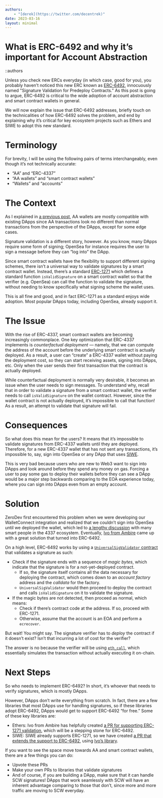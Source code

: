 ```yaml
---
authors:
    - "[derek](https://twitter.com/decentrek)"
date: 2023-03-16
layout: minimal
---
```


# What is ERC-6492 and why it’s important for Account Abstraction

::authors

Unless you check new ERCs everyday (in which case, good for you), you probably haven’t noticed this new ERC known as [ERC-6492](https://eips.ethereum.org/EIPS/eip-6492), innocuously named "Signature Validation for Predeploy Contracts.”  As this post is going to argue, ERC-6492 is critical to the wide adoption of account abstraction and smart contract wallets in general.

We will now explain the issue that ERC-6492 addresses, briefly touch on the technicalities of how ERC-6492 solves the problem, and end by explaining why it’s critical for key ecosystem projects such as Ethers and SIWE to adopt this new standard.

# Terminology

For brevity, I will be using the following pairs of terms interchangeably, even though it’s not technically accurate:

- “AA” and “ERC-4337”
- “AA wallets” and “smart contract wallets”
- “Wallets” and “accounts”

# The Context

As I explained in [a previous post](https://docs.zerodev.app/blog#aa-is-not-compatible-with-existing-dapps), AA wallets are mostly compatible with existing DApps since AA transactions look no different than normal transactions from the perspective of the DApps, except for some edge cases.

Signature validation is a different story, however.  As you know, many DApps require some form of signing; OpenSea for instance requires the user to sign a message before they can “log into” the DApp.

Since smart contract wallets have the flexibility to support different signing schemes, there isn’t a universal way to validate signatures by a smart contract wallet.  Instead, there’s a standard [ERC-1271](https://eips.ethereum.org/EIPS/eip-1271) which defines a standard function `isValidSignature` on a smart contract wallet so that the verifier (e.g. OpenSea) can call the function to validate the signature, without needing to know specifically what signing scheme the wallet uses.

This is all fine and good, and in fact ERC-1271 as a standard enjoys wide adoption.  Most popular DApps today, including OpenSea, already support it.

# The Issue

With the rise of ERC-4337, smart contract wallets are becoming increasingly commonplace.  One key optimization that ERC-4337 implements is *counterfactual deployment* — namely, that we can compute the address of the account before the underlying smart contract is actually deployed.  As a result, a user can “create” a ERC-4337 wallet without paying the deployment cost, so they can start receiving assets, signing into DApps, etc.  Only when the user sends their first transaction that the contract is actually deployed.

While counterfactual deployment is normally very desirable, it becomes an issue when the user needs to sign messages.  To understand why, recall that in order to validate a signature from a smart contract wallet, the verifier needs to call `isValidSignature` on the wallet contract.  However, since the wallet contract is not actually deployed, it’s impossible to call that function!  As a result, an attempt to validate that signature will fail.

# Consequences

So what does this mean for the users?  It means that it’s impossible to validate signatures from ERC-4337 wallets until they are deployed.  Therefore, for a new ERC-4337 wallet that has not sent any transactions, it’s impossible to, say, sign into OpenSea or any DApp that uses [SIWE](https://login.xyz/).

This is very bad because users who are new to Web3 want to sign into DApps and look around before they spend any money on gas.  Forcing a user to pay some gas to deploy their wallets before they can see a DApp would be a major step backwards comparing to the EOA experience today, where you can sign into DApps even from an empty account.

# Solution

ZeroDev first encountered this problem when we were developing our WalletConnect integration and realized that we couldn’t sign into OpenSea until we deployed the wallet, which led to [a lengthy discussion](https://github.com/eth-infinitism/account-abstraction/issues/188) with many smart people in the 4337 ecosystem.  Eventually, [Ivo from Ambire](https://twitter.com/Ivshti) came up with a great solution that turned into ERC-6492.

On a high level, ERC-6492 works by using a [`UniversalSigValidator` contract](https://eips.ethereum.org/EIPS/eip-6492#reference-implementation) that validates a signature as such:

- Check if the signature ends with a sequence of *magic bytes*, which indicate that the signature is for a not-yet-deployed contract.
    - If so, the signature itself contains all the data necessary for deploying the contract, which comes down to an *account factory* address and the *calldata* for the factory.
    - `UniversalSigValidator` would then proceed to deploy the contract and calls `isValidSignature` on it to validate the signature.
- If the magic bytes are not detected, then proceed as normal, which means:
    - Check if there’s contract code at the address.  If so, proceed with ERC-1271.
    - Otherwise, assume that the account is an EOA and perform a `ecrecover`.

But wait!  You might say.  The signature verifier has to *deploy* the contract if it doesn’t exist?  Isn’t that incurring a lot of cost for the verifier?

The answer is no because the verifier will be using [`eth_call`](https://docs.alchemy.com/reference/eth-call), which essentially simulates the transaction without actually executing it on-chain.

# Next Steps

So who needs to implement ERC-6492?  In short, it’s whoever that needs to verify signatures, which is mostly DApps.

However, DApps don’t write everything from scratch.  In fact, there are a few libraries that most DApps use for handling signatures, so if these libraries adopt ERC-6492, DApps would get to support ERC-6492 “for free.”  Some of these key libraries are:

- Ethers: Ivo from Ambire has helpfully created [a PR for supporting ERC-1271 validation](https://github.com/ethers-io/ethers.js/pull/3904), which will be a stepping stone for ERC-6492.
- SIWE: SIWE already supports ERC-1271, so we have created [a PR that extends the support to ERC-6492](https://github.com/spruceid/siwe/pull/153), using [Ivo’s library](https://github.com/AmbireTech/signature-validator).

If you want to see the space move towards AA and smart contract wallets, there are a few things you can do:

- Upvote these PRs
- Make your own PRs to libraries that validate signatures
- And of course, if you are building a DApp, make sure that it can handle SCW signatures!  DApps that work seamlessly with SCW will have an inherent advantage comparing to those that don’t, since more and more traffic are moving to SCW everyday.